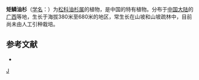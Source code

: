 {{Speciesbox 
| genus = Keteleeria
| species = oblonga
| status = NE
| status_system = IUCN3.1
| authority =  Cheng et L. K. Fu
}}

'''矩鳞油杉'''（[[学名|学名]]：{{lang|la|''Keteleeria oblonga''}}）为[[松科|松科]][[油杉属|油杉属]]的植物，是中国的特有植物。分布于[[中国大陆|中国大陆]]的[[广西|广西]]等地，生长于海拔380米至680米的地区，常生长在山坡和山坡疏林中，目前尚未由人工引种栽培。

== 参考文献 ==
<div class="references-small">
* {{cite web| url =http://www.bioinfo.cn/db05/KmzwSpecies.php?action=view&id=16888| title =矩鳞油杉| work =《中国高等植物数据库全库》| publisher =中国科学院微生物研究所| author =昆明植物研究所| accessdate =2009-02-25| deadurl =yes| archiveurl =https://web.archive.org/web/20160305093655/http://www.bioinfo.cn/db05/KmzwSpecies.php?action=view&id=16888| archivedate =2016-03-05}}
</div>
{{Taxonbar|from=Q15228199}}

[[Category:油杉属|J]]